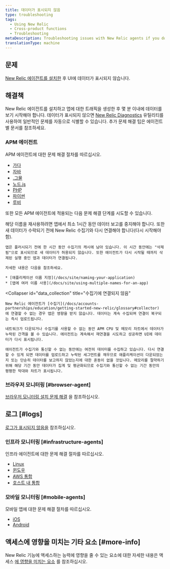 ```yaml
---
title: 데이터가 표시되지 않음
type: troubleshooting
tags:
  - Using New Relic
  - Cross-product functions
  - Troubleshooting
metaDescription: Troubleshooting issues with New Relic agents if you don't see data in the UI.
translationType: machine
---
```


## 문제

[New Relic 에이전트를 설치한](/docs/agents/manage-apm-agents/installation/install-agent) 후 UI에 데이터가 표시되지 않습니다.

## 해결책

New Relic 에이전트를 설치하고 앱에 대한 트래픽을 생성한 후 몇 분 이내에 데이터를 보기 시작해야 합니다. 데이터가 표시되지 않으면 [New Relic Diagnostics](/docs/agents/manage-apm-agents/troubleshooting/new-relic-diagnostics) 유틸리티를 사용하여 일반적인 문제를 자동으로 식별할 수 있습니다. 추가 문제 해결 팁은 에이전트별 문서를 참조하세요.

### APM 에이전트

APM 에이전트에 대한 문제 해결 절차를 따르십시오.

* [가다](/docs/agents/go-agent/troubleshooting/no-data-appears-go)
* [자바](/docs/agents/java-agent/troubleshooting/no-data-appears-java)
* [.그물](/docs/agents/net-agent/troubleshooting/no-data-appears-net)
* [노드.js](/docs/agents/nodejs-agent/troubleshooting/troubleshooting-your-nodejs-installation)
* [PHP](/docs/agents/php-agent/troubleshooting/no-data-appears-php)
* [파이썬](/docs/agents/python-agent/troubleshooting/no-data-appears-python)
* [루비](/docs/agents/ruby-agent/troubleshooting/no-data-appears-ruby)

또한 모든 APM 에이전트에 적용되는 다음 문제 해결 단계를 시도할 수 있습니다.

<CollapserGroup>
  <Collapser
    id="deleted_apps"
    title="APM에서 삭제되거나 이름이 변경된 애플리케이션"
  >
    해당 이름을 재사용하려면 앱에서 최소 1시간 동안 데이터 보고를 중지해야 합니다. 또한 새 데이터가 수락되기 전에 New Relic 수집기와 다시 연결해야 합니다(다시 시작해야 함).

    앱은 플러시되기 전에 한 시간 동안 수집기의 캐시에 남아 있습니다. 이 시간 동안에는 "삭제됨"으로 표시되므로 새 데이터가 허용되지 않습니다. 또한 에이전트가 다시 시작될 때까지 삭제된 실행 중인 앱과 데이터가 연결됩니다.

    자세한 내용은 다음을 참조하세요.

    * [애플리케이션 이름 지정](/docs/site/naming-your-application)
    * [앱에 여러 이름 사용](/docs/site/using-multiple-names-for-an-app)
  </Collapser>

  <Collapser
    id="data_collection"
    title="수집기에 연결되지 않음"
  >
    New Relic 에이전트가 [수집기](/docs/accounts-partnerships/education/getting-started-new-relic/glossary#collector) 에 연결할 수 없는 경우 앱은 영향을 받지 않습니다. 데이터는 계속 수집되며 연결이 복구되는 즉시 업로드됩니다.

    네트워크가 다운되거나 수집기를 사용할 수 없는 동안 APM CPU 및 메모리 차트에서 데이터가 누락된 간격을 볼 수 있습니다. 에이전트는 계속해서 재연결을 시도하고 성공하면 UI에 데이터가 다시 표시됩니다.

    에이전트가 수집기와 통신할 수 없는 동안에는 여전히 데이터를 수집하고 있습니다. 다시 연결할 수 있게 되면 데이터를 업로드하고 누락된 세그먼트를 채우므로 애플리케이션이 다운되었는지 또는 단순히 데이터를 보고하지 않았는지에 대한 혼동이 없을 것입니다. 메모리를 절약하기 위해 해당 기간 동안 데이터가 집계 및 평균화되므로 수집기와 통신할 수 없는 기간 동안의 평평한 막대와 차트가 표시됩니다.
  </Collapser>
</CollapserGroup>

### 브라우저 모니터링 [#browser-agent]

[브라우저 모니터링 설치 문제 해결](/docs/browser/new-relic-browser/troubleshooting/troubleshooting-browser-monitoring-installation) 을 참조하십시오.

## 로그 [#logs]

[로그가 표시되지 않음을](/docs/logs/troubleshooting/no-log-data-appears-ui) 참조하십시오.

### 인프라 모니터링 [#infrastructure-agents]

인프라 에이전트에 대한 문제 해결 절차를 따르십시오.

* [Linux](/docs/infrastructure/new-relic-infrastructure/troubleshooting/no-data-appears-infrastructure)
* [윈도우](/docs/infrastructure/new-relic-infrastructure/troubleshooting/no-data-appears-infrastructure)
* [AWS 통합](/docs/infrastructure/amazon-integrations/troubleshooting/no-data-appears-amazonaws-integrations)
* [호스트 내 통합](/docs/infrastructure/on-host-integrations/troubleshooting/not-seeing-host-integration-data)

### 모바일 모니터링 [#mobile-agents]

모바일 앱에 대한 문제 해결 절차를 따르십시오.

* [iOS](/docs/mobile-monitoring/mobile-monitoring-installation/ios/no-data-appears-ios)
* [Android](/docs/mobile-monitoring/new-relic-mobile-android/troubleshoot/no-data-appears-android)

## 액세스에 영향을 미치는 기타 요소 [#more-info]

New Relic 기능에 액세스하는 능력에 영향을 줄 수 있는 요소에 대한 자세한 내용은 액세스 [에 영향을 미치는 요소](/docs/accounts/accounts-billing/general-account-settings/factors-affecting-access-features-data) 를 참조하십시오.